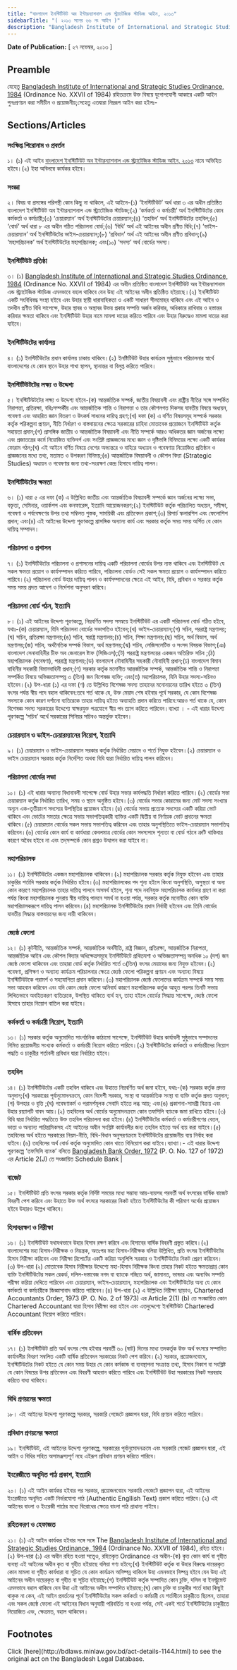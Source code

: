 ```yaml
---
title: "বাংলাদেশ ইনস্টিটিউট অব ইন্টারন্যাশনাল এন্ড স্ট্র্যাটেজিক স্টাডিজ আইন, ২০১৩"
sidebarTitle: "( ২০১৩ সনের ৬৬ নং আইন )"
description: "Bangladesh Institute of International and Strategic Studies Ordinance, 1984(Ordinance No. XXVII of 1984) রহিতক্রমে উহা পুনঃপ্রণয়নের উদ্দেশ্যে প্রণীত আইন"
---
```


**Date of Publication:** [ ২৭ নভেম্বর, ২০১৩ ]

## Preamble

যেহেতু [Bangladesh Institute of International and Strategic Studies Ordinance, 1984](/laws/act-668 "Bangladesh Institute of International and Strategic Studies Ordinance, 1984") (Ordinance No. XXVII of 1984) রহিতক্রমে উক্ত বিষয়ে যুগোপযোগী আকারে একটি আইন পুনঃপ্রণয়ন করা সমীচীন ও প্রয়োজনীয়;সেহেতু এতদ্বারা নিম্নরূপ আইন করা হইলঃ-

## Sections/Articles

### সংক্ষিপ্ত শিরোনাম ও প্রবর্তন

১। (১) এই আইন [বাংলাদেশ ইনস্টিটিউট অব ইন্টারন্যাশনাল এন্ড স্ট্র্যাটেজিক স্টাডিজ আইন, ২০১৩](/laws/act-1144 "বাংলাদেশ ইনস্টিটিউট অব ইন্টারন্যাশনাল এন্ড স্ট্র্যাটেজিক স্টাডিজ আইন, ২০১৩") নামে অভিহিত হইবে।(২) ইহা অবিলম্বে কার্যকর হইবে।

### সংজ্ঞা

২। বিষয় বা প্রসঙ্গের পরিপন্থী কোন কিছু না থাকিলে, এই আইনে-(১) ‘ইনস্টিটিউট’ অর্থ ধারা ৩ এর অধীন প্রতিষ্ঠিত বাংলাদেশ ইনস্টিটিউট অব ইন্টারন্যাশনাল এন্ড স্ট্র্যাটেজিক স্টাডিজ;(২) ‘কর্মকর্তা ও কর্মচারী’ অর্থ ইনস্টিটিউটের কোন কর্মকর্তা ও কর্মচারী;(৩) ‘চেয়ারম্যান’ অর্থ ইনস্টিটিউটের চেয়ারম্যান;(৪) ‘তহবিল’ অর্থ ইনস্টিটিউটের তহবিল;(৫) ‘বোর্ড’ অর্থ ধারা ৮ এর অধীন গঠিত পরিচালনা বোর্ড;(৬) ‘বিধি’ অর্থ এই আইনের অধীন প্রণীত বিধি;(৭) ‘ভাইস-চেয়ারম্যান’ অর্থ ইনস্টিটিউটের ভাইস-চেয়ারম্যান;(৮) ‘প্রবিধান’ অর্থ এই আইনের অধীন প্রণীত প্রবিধান;(৯) ‘মহাপরিচালক’ অর্থ ইনস্টিটিউটের মহাপরিচালক; এবং(১০) ’সদস্য’ অর্থ বোর্ডের সদস্য।

### ইনস্টিটিউট প্রতিষ্ঠা

৩। (১) [Bangladesh Institute of International and Strategic Studies Ordinance, 1984](/laws/act-668 "Bangladesh Institute of International and Strategic Studies Ordinance, 1984") (Ordinance No. XXVII of 1984) এর অধীন প্রতিষ্ঠিত বাংলাদেশ ইনস্টিটিউট অব ইন্টারন্যাশনাল এন্ড স্ট্র্যাটেজিক স্টাডিজ এমনভাবে বহাল থাকিবে যেন উহা এই আইনের অধীন প্রতিষ্ঠিত হইয়াছে।(২) ইনস্টিটিউট একটি সংবিধিবদ্ধ সংস্থা হইবে এবং উহার স্থায়ী ধারাবাহিকতা ও একটি সাধারণ সীলমোহর থাকিবে এবং এই আইন ও তদধীন প্রণীত বিধি সাপেক্ষে, উহার স্থাবর ও অস্থাবর উভয় প্রকার সম্পত্তি অর্জন করিবার, অধিকারে রাখিবার ও হস্তান্তর করিবার ক্ষমতা থাকিবে এবং ইনস্টিটিউট উহার নামে মামলা দায়ের করিতে পারিবে এবং উহার বিরুদ্ধেও মামলা দায়ের করা যাইবে।

### ইনস্টিটিউটের কার্যালয়

৪। (১) ইনস্টিটিউটের প্রধান কার্যালয় ঢাকায় থাকিবে।(২) ইনষ্টিটিউট উহার কার্যক্রম সুষ্ঠুভাবে পরিচালনার স্বার্থে বাংলাদেশের যে কোন স্থানে উহার শাখা স্থাপন, স্থানান্তর বা বিলুপ্ত করিতে পারিবে।

### ইনস্টিটিউটটের লক্ষ্য ও উদ্দেশ্য

৫। ইনস্টিটিউটটের লক্ষ্য ও উদ্দেশ্য হইবে-(ক) আন্তর্জাতিক সম্পর্ক, জাতীয় বিষয়াবলী এবং রাষ্ট্রীয় নীতির সঙ্গে সম্পর্কিত নিরাপত্তা, প্রতিরক্ষা, বহিঃসম্পর্কীয় এবং আন্তর্জাতিক শান্তি ও নিরাপত্তা ও তার কৌশলগত দিকসহ যাবতীয় বিষয়ে অধ্যয়ন, গবেষণা এবং আহরিত জ্ঞান বিতরণ ও উৎকর্ষ সাধনের দায়িত্ব গ্রহণ;(খ) দফা (ক) এ বর্ণিত বিষয়সমূহ সম্পর্কে সরকার কর্তৃক পরিকল্পনা প্রণয়ন, নীতি নির্ধারণ ও বাস্তবায়নের ক্ষেত্রে সরকারের চাহিদা মোতাবেক প্রয়োজনে ইনস্টিটিউট কর্তৃক সহায়তা প্রদান;(গ) প্রাসঙ্গিক জাতীয় ও আন্তর্জাতিক বিষয়াবলী এবং নীতি সম্পর্কে আরও অধিকতর জ্ঞান অর্জনের লক্ষ্যে এবং প্রজাতন্ত্রের কর্মে নিয়োজিত ব্যক্তিবর্গ এবং সংশ্লিষ্ট প্রাজ্ঞজনের মধ্যে জ্ঞান ও দৃষ্টিভঙ্গি বিনিময়ের লক্ষ্যে একটি কার্যকর ফোরাম গঠন;(ঘ) এই আইনে বর্ণিত বিষয়ে দেশের অভ্যন্তরে ও বাহিরে অধ্যয়ন ও গবেষণায় নিয়োজিত প্রতিষ্ঠান ও প্রাজ্ঞজনের মধ্যে তথ্য, মতামত ও উপকরণ বিনিময়;(ঙ) আন্তর্জাতিক বিষয়াবলী ও কৌশল বিদ্যা (Strategic Studies) অধ্যয়ন ও গবেষণার জন্য তথ্য-সংরক্ষণ কেন্দ্র হিসাবে দায়িত্ব পালন।

### ইনস্টিটিউটের ক্ষমতা

৬। (১) ধারা ৫ এর দফা (ক) এ উল্লিখিত জাতীয় এবং আন্তর্জাতিক বিষয়াবলী সম্পর্কে জ্ঞান অর্জনের লক্ষ্যে সভা, বক্তৃতা, সেমিনার, ওয়ার্কশপ এবং কনফারেন্স, ইত্যাদি আয়োজনকরণ;(২) ইনস্টিটিউট কর্তৃক পরিচালিত অধ্যয়ন, সমীক্ষা, গবেষণা ও পর্যবেক্ষণের উপর তথ্য সম্বিলত পুস্তক, সাময়িকী এবং প্রতিবেদন প্রকাশ;(৩) রিসার্চ স্কলারশিপ এবং ফেলোশিপ প্রদান; এবং(৪) এই আইনের উদ্দেশ্য পূরণকল্পে প্রাসঙ্গিক অন্যান্য কার্য এবং সরকার কর্তৃক সময় সময় অর্পিত যে কোন দায়িত্ব সম্পাদন।

### পরিচালনা ও প্রশাসন

৭। (১) ইনস্টিটিউটের পরিচালনা ও প্রশাসনের দায়িত্ব একটি পরিচালনা বোর্ডের উপর ন্যস্ত থাকিবে এবং ইনস্টিটিউট যে সকল ক্ষমতা প্রয়োগ ও কার্যসম্পাদন করিতে পারিবে, পরিচালনা বোর্ডও সেই সকল ক্ষমতা প্রয়োগ ও কার্যসম্পাদন করিতে পারিবে।(২) পরিচালনা বোর্ড উহার দায়িত্ব পালন ও কার্যসম্পাদনের ক্ষেত্রে এই আইন, বিধি, প্রবিধান ও সরকার কর্তৃক সময় সময় প্রদত্ত আদেশ ও নির্দেশনা অনুসরণ করিবে।

### পরিচালনা বোর্ড গঠন, ইত্যাদি

৮। (১) এই আইনের উদ্দেশ্য পূরণকল্পে, নিম্নবর্ণিত সদস্য সমন্বয়ে ইনস্টিটিউট এর একটি পরিচালনা বোর্ড গঠিত হইবে, যথাঃ-(ক) চেয়ারম্যান, যিনি পরিচালনা বোর্ডের সভাপতিও হইবেন;(খ) ভাইস-চেয়ারম্যান;(গ) সচিব, পররাষ্ট্র মন্ত্রণালয়;(ঘ) সচিব, প্রতিরক্ষা মন্ত্রণালয়;(ঙ) সচিব, স্বরাষ্ট্র মন্ত্রণালয়;(চ) সচিব, শিক্ষা মন্ত্রণালয়;(ছ) সচিব, অর্থ বিভাগ, অর্থ মন্ত্রণালয়;(জ) সচিব, অর্থনৈতিক সম্পর্ক বিভাগ, অর্থ মন্ত্রণালয়;(ঝ) সচিব, লেজিসলেটিভ ও সংসদ বিষয়ক বিভাগ;(ঞ) বাংলাদেশ সেনাবাহিনীর চীফ অব জেনারেল ষ্টাফ (সিজিএস);(ট) পররাষ্ট্র মন্ত্রণালয়ের একজন অতিরিক্ত সচিব ;(ঠ) মহাপরিচালক (গবেষণা), পররাষ্ট্র মন্ত্রণালয়;(ড) বাংলাদেশ নৌবাহিনীর সহকারী নৌবাহিনী প্রধান;(ঢ) বাংলাদেশ বিমান বাহিনীর সহকারী বিমানবাহিনী প্রধান;(ণ) সরকার কর্তৃক মনোনীত আন্তর্জাতিক সম্পর্ক, আন্তর্জাতিক শান্তি ও নিরাপত্তা সম্পর্কিত বিষয়ে অভিজ্ঞতাসম্পন্ন ৩ (তিন) জন বিশেষজ্ঞ ব্যক্তি; এবং(ত) মহাপরিচালক, যিনি উহার সদস্য-সচিবও হইবেন।(২) উপ-ধারা (১) এর দফা (ণ) তে উল্লিখিত বিশেষজ্ঞ সদস্য তাহাদের মনোনয়নের তারিখ হইতে ৩ (তিন) বৎসর পর্যন্ত স্বীয় পদে বহাল থাকিবেন:তবে শর্ত থাকে যে, উক্ত মেয়াদ শেষ হইবার পূর্বে সরকার, যে কোন বিশেষজ্ঞ সদস্যকে কোন কারণ দর্শানো ব্যতিরেকে তাহার দায়িত্ব হইতে অব্যাহতি প্রদান করিতে পারিবে:আরও শর্ত থাকে যে, কোন বিশেষজ্ঞ সদস্য সরকারের উদ্দেশ্যে স্বাক্ষরযুক্ত পত্রযোগে স্বীয় পদ ত্যাগ করিতে পারিবেন।ব্যাখ্যা । - এই ধারার উদ্দেশ্য পূরণকল্পে ‘সচিব’ অর্থে সরকারের সিনিয়র সচিবও অন্তর্ভুক্ত হইবেন।

### চেয়ারম্যান ও ভাইস-চেয়ারম্যানের নিয়োগ, ইত্যাদি

৯। (১) চেয়ারম্যান ও ভাইস-চেয়ারম্যান সরকার কর্তৃক নির্ধারিত মেয়াদে ও শর্তে নিযুক্ত হইবেন।(২) চেয়ারম্যান ও ভাইস চেয়ারম্যান সরকার কর্তৃক নির্দেশিত অথবা বিধি দ্বারা নির্ধারিত দায়িত্ব পালন করিবেন।

### পরিচালনা বোর্ডের সভা

১০। (১) এই ধারার অন্যান্য বিধানাবলী সাপেক্ষে বোর্ড উহার সভার কার্যপদ্ধতি নির্ধারণ করিতে পারিবে।(২) বোর্ডের সভা চেয়ারম্যান কর্তৃক নির্ধারিত তারিখ, সময় ও স্থানে অনুষ্ঠিত হইবে।(৩) বোর্ডের সভার কোরামের জন্য মোট সদস্য সংখ্যার অন্যূন এক-তৃতীয়াংশ সদস্যের উপস্থিতির প্রয়োজন হইবে।(৪) বোর্ডের সভায় প্রত্যেক সদস্যের একটি করিয়া ভোট থাকিবে এবং ভোটের সমতার ক্ষেত্রে সভায় সভাপতিত্বকারী ব্যক্তির একটি দ্বিতীয় বা নির্ণায়ক ভোট প্রদানের ক্ষমতা থাকিবে।(৫) চেয়ারম্যান বোর্ডের সকল সভায় সভাপতিত্ব করিবেন এবং তাহার অনুপস্থিতিতে ভাইস-চেয়ারম্যান সভাপতিত্ব করিবেন।(৬) বোর্ডের কোন কার্য বা কার্যধারা কেবলমাত্র বোর্ডের কোন সদস্যপদে শূন্যতা বা বোর্ড গঠনে ত্রুটি থাকিবার কারণে অবৈধ হইবে না এবং তদ্‌সম্পর্কে কোন প্রশ্নও উত্থাপন করা যাইবে না।

### মহাপরিচালক

১১। (১) ইনস্টিটিউটের একজন মহাপরিচালক থাকিবেন।(২) মহাপরিচালক সরকার কর্তৃক নিযুক্ত হইবেন এবং তাহার চাকুরির শর্তাদি সরকার কর্তৃক নির্ধারিত হইবে।(৩) মহাপরিচালকের পদ শূন্য হইলে কিংবা অনুপস্থিতি, অসুস্থতা বা অন্য কোন কারণে মহাপরিচালক তাহার দায়িত্ব পালনে অসমর্থ হইলে, শূন্য পদে নবনিযুক্ত মহাপরিচালক কার্যভার গ্রহণ না করা পর্যন্ত কিংবা মহাপরিচালক পুনরায় স্বীয় দায়িত্ব পালনে সমর্থ না হওয়া পর্যন্ত, সরকার কর্তৃক মনোনীত কোন ব্যক্তি মহাপরিচালকরূপে দায়িত্ব পালন করিবেন।(৪) মহাপরিচালক ইনস্টিটিউটের প্রধান নির্বাহী হইবেন এবং তিনি বোর্ডের যাবতীয় সিদ্ধান্ত বাস্তবায়নের জন্য দায়ী থাকিবেন।

### জ্যেষ্ঠ ফেলো

১২। (১) কূটনীতি, আন্তর্জাতিক সম্পর্ক, আন্তর্জাতিক অর্থনীতি, রাষ্ট্র বিজ্ঞান, প্রতিরক্ষা, আন্তর্জাতিক নিরাপত্তা, আন্তর্জাতিক আইন এবং কৌশল বিদ্যার অধিক্ষেত্রসমূহে ইনস্টিটিউটে প্রথিতযশা ও অভিজ্ঞতাসম্পন্ন অনধিক ১০ (দশ) জন জ্যেষ্ঠ ফেলো থাকিবেন এবং তাহারা বোর্ড কর্তৃক নির্ধারিত শর্তে ৩(তিন) বৎসর মেয়াদের জন্য নিযুক্ত হইবেন।(২) গবেষণা, প্রশিক্ষণ ও অন্যান্য কার্যক্রম পরিচালনার ক্ষেত্রে জ্যেষ্ঠ ফেলো পরিকল্পনা প্রণয়ন এবং অন্যান্য বিষয়ে ইনস্টিটিউটকে পরামর্শ ও সহযোগিতা প্রদান করিবেন।(৩) মহাপরিচালক জ্যেষ্ঠ ফেলোদের কার্যক্রম সম্পর্কে সময় সময় সভা আহবান করিবেন এবং যদি কোন জ্যেষ্ঠ ফেলো অনিবার্য কারণে মহাপরিচালক কর্তৃক আহুত পরপর তিনটি সভায় লিখিতভাবে অবহিতকরণ ব্যতিরেকে, উপস্থিত থাকিতে ব্যর্থ হন, তাহা হইলে বোর্ডের সিদ্ধান্ত সাপেক্ষে, জ্যেষ্ঠ ফেলো হিসাবে তাহার নিয়োগ বাতিল করা যাইবে।

### কর্মকর্তা ও কর্মচারী নিয়োগ, ইত্যাদি

১৩। (১) সরকার কর্তৃক অনুমোদিত সাংগঠনিক কাঠামো সাপেক্ষে, ইনস্টিটিউট উহার কার্যাবলী সুষ্ঠুভাবে সম্পাদনের নিমিত্ত প্রয়োজনীয় সংখ্যক কর্মকর্তা ও কর্মচারী নিয়োগ করিতে পারিবে।(২) ইনস্টিটিউটের কর্মকর্তা ও কর্মচারীদের নিয়োগ পদ্ধতি ও চাকুরীর শর্তাবলী প্রবিধান দ্বারা নির্ধারিত হইবে।

### তহবিল

১৪। (১) ইনস্টিটিউটের একটি তহবিল থাকিবে এবং উহাতে নিম্নবর্ণিত অর্থ জমা হইবে, যথাঃ-(ক) সরকার কর্তৃক প্রদত্ত অনুদান;(খ) সরকারের পূর্বানুমোদনক্রমে, কোন বিদেশী সরকার, সংস্থা বা আন্তর্জাতিক সংস্থা বা ব্যক্তি কর্তৃক প্রদত্ত অনুদান;(গ) উপহার ও বৃত্তি ;(ঘ) গবেষণাকর্ম ও পরামর্শমূলক সেবাদি হইতে লব্ধ আয়; এবং(ঙ) প্রকাশনা-সামগ্রী বিক্রয় এবং উহার রয়্যালটি বাবদ আয়।(২) তহবিলের অর্থ বোর্ডের অনুমোদনক্রমে কোন তফসিলি ব্যাংকে জমা রাখিতে হইবে।(৩) বিধি দ্বারা নির্ধারিত পদ্ধতিতে উক্ত তহবিল পরিচালনা করা হইবে।(৪) ইনস্টিটিউটের কর্মকর্তা ও কর্মচারীগণের বেতন, ভাতা ও অন্যান্য পারিশ্রমিকসহ এই আইনের অধীন সংশ্লিষ্ট কার্যাবলীর জন্য তহবিল হইতে অর্থ ব্যয় করা যাইবে।(৫) তহবিলের অর্থ হইতে সরকারের নিয়ম-নীতি, বিধি-বিধান অনুসরণক্রমে ইনস্টিটিউটের প্রয়োজনীয় ব্যয় নির্বাহ করা যাইবে।(৬) তহবিলের অর্থ বোর্ড কর্তৃক অনুমোদিত কোন খাতে বিনিয়োগ করা যাইবে।ব্যাখ্যা।- এই ধারার উদ্দেশ্য পূরণকল্পে ‘তফসিলি ব্যাংক’ বলিতে [Bangladesh Bank Order, 1972](/laws/act-415 "Bangladesh Bank Order, 1972 ") (P. O. No. 127 of 1972) এর Article 2(J) তে সংজ্ঞায়িত Schedule Bank |

### বাজেট

১৫। ইনস্টিটিউট প্রতি বৎসর সরকার কর্তৃক নির্দিষ্ট সময়ের মধ্যে সম্ভাব্য আয়-ব্যয়সহ পরবর্তী অর্থ বৎসরের বার্ষিক বাজেট বিবরণী পেশ করিবে এবং উহাতে উক্ত অর্থ বৎসরে সরকারের নিকট হইতে ইনস্টিটিউটের কী পরিমাণ অর্থের প্রয়োজন হইবে উহারও উল্লেখ থাকিবে।

### হিসাবরক্ষণ ও নিরীক্ষা

১৬। (১) ইনস্টিটিউট যথাযথভাবে উহার হিসাব রক্ষণ করিবে এবং হিসাবের বার্ষিক বিবরণী প্রস্তুত করিবে।(২) বাংলাদেশের মহা হিসাব-নিরীক্ষক ও নিয়ন্ত্রক, অতঃপর মহা হিসাব-নিরীক্ষক বলিয়া উল্লিখিত, প্রতি বৎসর ইনস্টিটিউটের হিসাব নিরীক্ষা করিবেন এবং নিরীক্ষা রিপোর্টের একটি করিয়া অনুলিপি সরকার ও ইনস্টিটিউটের নিকট প্রেরণ করিবেন।(৩) উপ-ধারা (২) মোতাবেক হিসাব নিরীক্ষার উদ্দেশ্যে মহা-হিসাব নিরীক্ষক কিংবা তাহার নিকট হইতে ক্ষমতাপ্রাপ্ত কোন ব্যক্তি ইনস্টিটিউটের সকল রেকর্ড, দলিল-দস্তাবেজ নগদ বা ব্যাংকে গচ্ছিত অর্থ, জামানত, ভান্ডার এবং অন্যবিধ সম্পত্তি পরীক্ষা করিয়া দেখিতে পারিবেন এবং চেয়ারম্যান, ভাইস-চেয়ারম্যান, মহাপরিচালক এবং ইনস্টিটিউটের অন্য যে কোন কর্মকর্তা বা কর্মচারীকে জিজ্ঞাসাবাদ করিতে পারিবেন।(৪) উপ-ধারা (২) এ উল্লিখিত নিরীক্ষা ছাড়াও, Chartered Accountants Order, 1973 (P. O. No. 2 of 1973) এর Article 2(1) (b) তে সংজ্ঞায়িত কোন Chartered Accountant দ্বারা হিসাব নিরীক্ষা করা হইবে এবং এতদুদ্দেশ্যে ইনস্টিটিউট Chartered Accountant নিয়োগ করিতে পারিবে।

### বার্ষিক প্রতিবেদন

১৭। (১) ইনস্টিটিউট প্রতি অর্থ বৎসর শেষ হইবার পরবর্তী ৬০ (ষাট) দিনের মধ্যে তদকর্তৃক উক্ত অর্থ বৎসরে সম্পাদিত কার্যাবলীর বিবরণ সম্বলিত একটি বার্ষিক প্রতিবেদন সরকারের নিকট পেশ করিবে।(২) সরকার, প্রয়োজনবোধে, ইনস্টিটিউটের নিকট হইতে যে কোন সময় উহার যে কোন কর্মকান্ড বা ব্যবস্থাপনা সংক্রান্ত তথ্য, হিসাব নিকাশ বা সংশ্লিষ্ট যে কোন বিষয়ের উপর প্রতিবেদন এবং বিবরণী আহবান করিতে পারিবে এবং ইনস্টিটিউট উহা সরকারের নিকট সরবরাহ করিতে বাধ্য থাকিবে।

### বিধি প্রণয়নের ক্ষমতা

১৮। এই আইনের উদ্দেশ্য পূরণকল্পে সরকার, সরকারি গেজেটে প্রজ্ঞাপন দ্বারা, বিধি প্রণয়ন করিতে পারিবে।

### প্রবিধান প্রণয়নের ক্ষমতা

১৯। ইনস্টিটিউট, এই আইনের উদ্দেশ্য পূরণকল্পে, সরকারের পূর্বানুমোদনক্রমে এবং সরকারি গেজেট প্রজ্ঞাপন দ্বারা, এই আইন ও বিধির সহিত অসামঞ্জস্যপূর্ণ নহে এইরূপ প্রবিধান প্রণয়ন করিতে পারিবে।

### ইংরেজীতে অনূদিত পাঠ প্রকাশ, ইত্যাদি

২০। (১) এই আইন কার্যকর হইবার পর সরকার, প্রয়োজনবোধে সরকারি গেজেটে প্রজ্ঞাপন দ্বারা, এই আইনের ইংরেজীতে অনূদিত একটি নির্ভরযোগ্য পাঠ (Authentic Engllish Text) প্রকাশ করিতে পারিবে।(২) এই আইনের বাংলা ও ইংরেজী পাঠের মধ্যে বিরোধের ক্ষেত্রে বাংলা পাঠ প্রাধান্য পাইবে।

### রহিতকরণ ও হেফাজত

২১। (১) এই আইন কার্যকর হইবার সঙ্গে সঙ্গে The [Bangladesh Institute of International and Strategic Studies Ordinance, 1984](/laws/act-668 "Bangladesh Institute of International and Strategic Studies Ordinance, 1984") (Ordinance No. XXVII of 1984), রহিত হইবে।(২) উপ-ধারা (১) এর অধীন রহিত হওয়া সত্ত্বেও, রহিতকৃত Ordinance এর অধীন-(ক) কৃত কোন কার্য বা গৃহীত ব্যবস্থা এই আইনের অধীন কৃত বা গৃহীত হইয়াছে বলিয়া গণ্য হইবে;(খ) ইনস্টিটিউট কর্তৃক বা উহার বিরুদ্ধে দায়েরকৃত কোন মামলা বা গৃহীত কার্যধারা বা সূচিত যে কোন কার্যক্রম অনিষ্পন্ন থাকিলে উহা এমনভাবে নিষ্পন্ন হইবে যেন উহা এই আইনের অধীন দায়েরকৃত বা গৃহীত বা সূচিত হইয়াছে;(গ) ইনস্টিটিউট কর্তৃক সম্পাদিত কোন চুক্তি, দলিল বা ইনস্ট্রুমেন্ট এমনভাবে বহাল থাকিবে যেন উহা এই আইনের অধীন সম্পাদিত হইয়াছে;(ঘ) কোন চুক্তি বা চাকুরীর শর্তে যাহা কিছুই থাকুক না কেন, এই আইন প্রবর্তনের পূর্বে ইনস্টিটিউটের সকল কর্মকর্তা ও কর্মচারী যে শর্তাধীনে চাকুরীতে ছিলেন, তাহারা এবং সকল জ্যেষ্ঠ ফেলো এই আইনের বিধান অনুযায়ী পরিবর্তিত না হওয়া পর্যন্ত, সেই একই শর্তে ইনস্টিটিউটের চাকুরীতে নিয়োজিত এবং, ক্ষেত্রমত, বহাল থাকিবেন।

## Footnotes

<Note>
  Click [here](http://bdlaws.minlaw.gov.bd/act-details-1144.html) to see the original act on the Bangladesh Legal Database.
</Note>
